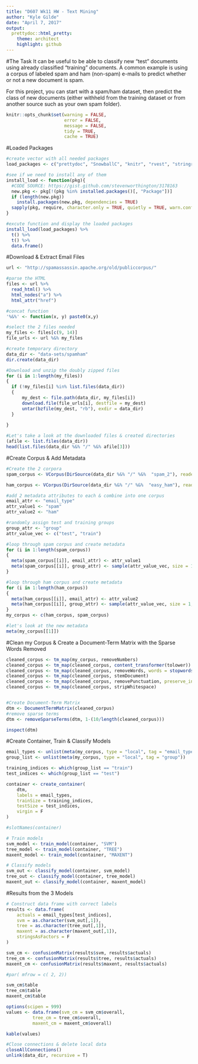 ```yaml
---
title: "D607 Wk11 HW - Text Mining"
author: "Kyle Gilde"
date: "April 7, 2017"
output: 
  prettydoc::html_pretty:
    theme: architect
    highlight: github
---
```


#The Task
It can be useful to be able to classify new "test" documents using already classified "training" documents.  A common example is using a corpus of labeled spam and ham (non-spam) e-mails to predict whether or not a new document is spam.  

For this project, you can start with a spam/ham dataset, then predict the class of new documents (either withheld from the training dataset or from another source such as your own spam folder).  

```r
knitr::opts_chunk$set(warning = FALSE, 
                      error = FALSE,
                      message = FALSE,
                      tidy = TRUE,
                      cache = TRUE)
```


#Loaded Packages
```r

#create vector with all needed packages
load_packages <- c("prettydoc", "SnowballC", "knitr", "rvest", "stringr", "tm", "RTextTools", "caret")

#see if we need to install any of them
install_load <- function(pkg){
  #CODE SOURCE: https://gist.github.com/stevenworthington/3178163
  new.pkg <- pkg[!(pkg %in% installed.packages()[, "Package"])]
  if (length(new.pkg)) 
    install.packages(new.pkg, dependencies = TRUE)
  sapply(pkg, require, character.only = TRUE, quietly = TRUE, warn.conflicts = FALSE)
}

#excute function and display the loaded packages
install_load(load_packages) %>% 
  t() %>% 
  t() %>% 
  data.frame()
```

#Download & Extract Email Files
```r
url <- "http://spamassassin.apache.org/old/publiccorpus/"

#parse the HTML
files <- url %>% 
  read_html() %>% 
  html_nodes("a") %>% 
  html_attr("href")

#concat function
'%&%' <- function(x, y) paste0(x,y)

#select the 2 files needed
my_files <- files[c(9, 14)]
file_urls <- url %&% my_files

#create temporary directory
data_dir <- "data-sets/spamham"
dir.create(data_dir)

#Download and unzip the doubly zipped files
for (i in 1:length(my_files))
{
  if (!my_files[i] %in% list.files(data_dir))
  {
      my_dest <- file.path(data_dir, my_files[i])
      download.file(file_urls[i], destfile = my_dest) 
      untar(bzfile(my_dest, "rb"), exdir = data_dir)
  }
    
}

#Let's take a look at the downloaded files & created directories
(afile <- list.files(data_dir))
head(list.files(data_dir %&% "/" %&% afile[3]))
```

#Create Corpus & Add Metadata
```r
#Create the 2 corpora
spam_corpus <- VCorpus(DirSource(data_dir %&% "/" %&%  "spam_2"), readerControl = list(language = "lat"))

ham_corpus <- VCorpus(DirSource(data_dir %&% "/" %&%  "easy_ham"), readerControl = list(language = "lat"))

#add 2 metadata attributes to each & combine into one corpus
email_attr <- "email_type" 
attr_value1 <- "spam"
attr_value2 <- "ham"

#randomly assign test and training groups
group_attr <- "group"
attr_value_vec <- c("test", "train")

#loop through spam corpus and create metadata
for (i in 1:length(spam_corpus))
{
  meta(spam_corpus[[i]], email_attr) <- attr_value1
  meta(spam_corpus[[i]], group_attr) <- sample(attr_value_vec, size = 1, prob = c(.5, .5), replace = T)
}

#loop through ham corpus and create metadata
for (i in 1:length(ham_corpus))
{
  meta(ham_corpus[[i]], email_attr) <- attr_value2
  meta(ham_corpus[[i]], group_attr) <- sample(attr_value_vec, size = 1, prob = c(.5, .5), replace = T)
}
my_corpus <- c(ham_corpus, spam_corpus)

#let's look at the new metadata
meta(my_corpus[[1]])
```



#Clean my Corpus & Create a Document-Term Matrix with the Sparse Words Removed
```r
cleaned_corpus <- tm_map(my_corpus, removeNumbers)  
cleaned_corpus <- tm_map(cleaned_corpus, content_transformer(tolower)) 
cleaned_corpus <- tm_map(cleaned_corpus, removeWords, words = stopwords("en")) 
cleaned_corpus <- tm_map(cleaned_corpus, stemDocument) 
cleaned_corpus <- tm_map(cleaned_corpus, removePunctuation, preserve_intra_word_dashes = TRUE)
cleaned_corpus <- tm_map(cleaned_corpus, stripWhitespace)


#Create Document-Term Matrix
dtm <- DocumentTermMatrix(cleaned_corpus)
#remove sparse terms
dtm <- removeSparseTerms(dtm, 1-(10/length(cleaned_corpus)))

inspect(dtm) 
```

#Create Container, Train & Classify Models
```r
email_types <- unlist(meta(my_corpus, type = "local", tag = "email_type"))
group_list <- unlist(meta(my_corpus, type = "local", tag = "group"))

training_indices <- which(group_list == "train")
test_indices <- which(group_list == "test")

container <- create_container(
    dtm,
    labels = email_types,
    trainSize = training_indices,
    testSize = test_indices,
    virgin = F
)

#slotNames(container)

# Train models
svm_model <- train_model(container, "SVM")
tree_model <- train_model(container, "TREE")
maxent_model <- train_model(container, "MAXENT")

# Classify models
svm_out <- classify_model(container, svm_model)
tree_out <- classify_model(container, tree_model)
maxent_out <- classify_model(container, maxent_model)

```


#Results from the 3 Models
```r
# Construct data frame with correct labels
results <- data.frame(
    actuals = email_types[test_indices],
    svm = as.character(svm_out[,1]),
    tree = as.character(tree_out[,1]),
    maxent = as.character(maxent_out[,1]),
    stringsAsFactors = F
)

svm_cm <- confusionMatrix(results$svm, results$actuals)
tree_cm <- confusionMatrix(results$tree, results$actuals)
maxent_cm <- confusionMatrix(results$maxent, results$actuals)

#par( mfrow = c( 2, 2))

svm_cm$table
tree_cm$table
maxent_cm$table

options(scipen = 999)
values <- data.frame(svm_cm = svm_cm$overall, 
          tree_cm = tree_cm$overall,
          maxent_cm = maxent_cm$overall)

kable(values)
```

```r
#Close connections & delete local data
closeAllConnections()
unlink(data_dir, recursive = T)

```


